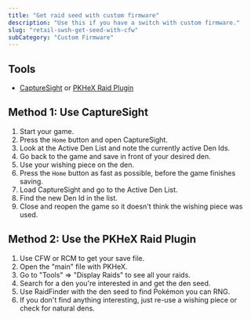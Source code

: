 ```yaml
---
title: "Get raid seed with custom firmware"
description: "Use this if you have a switch with custom firmware."
slug: "retail-swsh-get-seed-with-cfw"
subCategory: "Custom Firmware"
---
```


## Tools

- [CaptureSight](https://github.com/zaksabeast/CaptureSight/releases) or [PKHeX Raid Plugin](https://github.com/Leanny/PKHeX_Raid_Plugin)

## Method 1: Use CaptureSight

1. Start your game.
2. Press the `Home` button and open CaptureSight.
3. Look at the Active Den List and note the currently active Den Ids.
4. Go back to the game and save in front of your desired den.
5. Use your wishing piece on the den.
6. Press the `Home` button as fast as possible, before the game finishes saving.
7. Load CaptureSight and go to the Active Den List.
8. Find the new Den Id in the list.
9. Close and reopen the game so it doesn't think the wishing piece was used.

## Method 2: Use the PKHeX Raid Plugin

1. Use CFW or RCM to get your save file.
2. Open the "main" file with PKHeX.
3. Go to "Tools" => "Display Raids" to see all your raids.
4. Search for a den you're interested in and get the den seed.
5. Use RaidFinder with the den seed to find Pokémon you can RNG.
6. If you don't find anything interesting, just re-use a wishing piece or check for natural dens.
